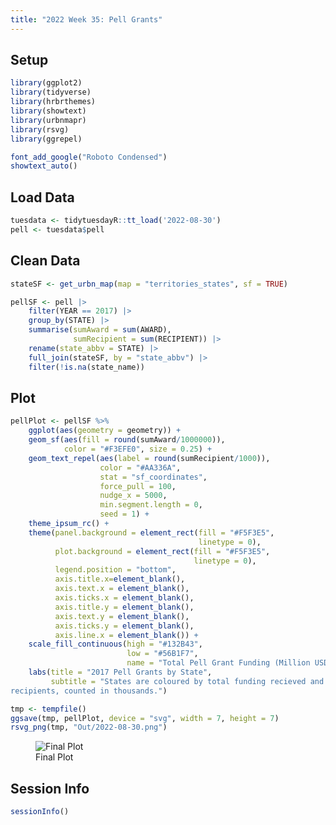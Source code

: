 ```yaml
---
title: "2022 Week 35: Pell Grants"
---
```


## Setup

```r
library(ggplot2)
library(tidyverse)
library(hrbrthemes)
library(showtext)
library(urbnmapr)
library(rsvg)
library(ggrepel)
```

```r
font_add_google("Roboto Condensed")
showtext_auto()
```

## Load Data

```r
tuesdata <- tidytuesdayR::tt_load('2022-08-30')
pell <- tuesdata$pell
```

## Clean Data

```r
stateSF <- get_urbn_map(map = "territories_states", sf = TRUE)

pellSF <- pell |> 
    filter(YEAR == 2017) |> 
    group_by(STATE) |> 
    summarise(sumAward = sum(AWARD),
              sumRecipient = sum(RECIPIENT)) |> 
    rename(state_abbv = STATE) |> 
    full_join(stateSF, by = "state_abbv") |> 
    filter(!is.na(state_name))
```

## Plot

```r
pellPlot <- pellSF %>%
    ggplot(aes(geometry = geometry)) +
    geom_sf(aes(fill = round(sumAward/1000000)),
            color = "#F3EFE0", size = 0.25) +
    geom_text_repel(aes(label = round(sumRecipient/1000)),  
                    color = "#AA336A", 
                    stat = "sf_coordinates", 
                    force_pull = 100, 
                    nudge_x = 5000,
                    min.segment.length = 0, 
                    seed = 1) +
    theme_ipsum_rc() +
    theme(panel.background = element_rect(fill = "#F5F3E5", 
                                          linetype = 0),
          plot.background = element_rect(fill = "#F5F3E5", 
                                         linetype = 0),
          legend.position = "bottom",
          axis.title.x=element_blank(),
          axis.text.x = element_blank(),
          axis.ticks.x = element_blank(),
          axis.title.y = element_blank(),
          axis.text.y = element_blank(),
          axis.ticks.y = element_blank(),
          axis.line.x = element_blank()) +
    scale_fill_continuous(high = "#132B43", 
                          low = "#56B1F7", 
                          name = "Total Pell Grant Funding (Million USD$)")  +
    labs(title = "2017 Pell Grants by State",
         subtitle = "States are coloured by total funding recieved and labeled with the number of 
recipients, counted in thousands.")

tmp <- tempfile()
ggsave(tmp, pellPlot, device = "svg", width = 7, height = 7)
rsvg_png(tmp, "Out/2022-08-30.png")

```

![Final Plot](Out/2022-08-30.png)

## Session Info

```r
sessionInfo()
```
